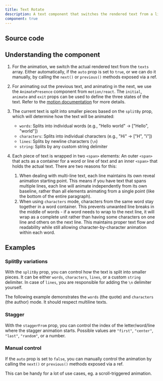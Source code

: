 ```yaml
---
title: Text Rotate
description: A text component that switches the rendered text from a list.
component: true
---
```


<ComponentPreview name="text-rotate-demo" />

## Source code

<ComponentSource name="text-rotate" />

## Understanding the component

1. For the animation, we switch the actual rendered text from the `texts` array. Either automatically, if the `auto` prop is set to `true`, or we can do it manually, by calling the `next()` or `previous()` methods exposed via a ref.

2. For animating out the previous text, and animating in the next, we use the `AnimatePresence` component from `motion/react`. The `initial`, `animate` and `exit` props can be used to define the three states of the text. Refer to the [motion documentation](https://motion.dev/docs/react/docs/react-animate-presence) for more details.

3. The current text is split into smaller pieces based on the `splitBy` prop, which will determine how the text will be animated:

   - `words`: Splits into individual words (e.g., "Hello world" → ["Hello", "world"])
   - `characters`: Splits into individual characters (e.g., "Hi" → ["H", "i"])
   - `lines`: Splits by newline characters (`\n`)
   - `string`: Splits by any custom string delimiter

4. Each piece of text is wrapped in two `<span>` elements: An outer `<span>` that acts as a container for a word or line of text and an inner `<span>` that holds the actual text. There are two reasons for this:

    1. When dealing with multi-line text, each line maintains its own reveal animation starting point. This means if you have text that spans multiple lines, each line will animate independently from its own baseline, rather than all elements animating from a single point (like the bottom of the entire paragraph).
    2. When using `characters` mode, characters from the same word stay together in a word container. This prevents unwanted line breaks in the middle of words - if a word needs to wrap to the next line, it will wrap as a complete unit rather than having some characters on one line and others on the next line. This maintains proper text flow and readability while still allowing character-by-character animation within each word.


## Examples

### SplitBy variations

With the `splitBy` prop, you can control how the text is split into smaller pieces. It can be either `words`, `characters`, `lines`, or a custom `string` delimiter. In case of `lines`, you are responsible for adding the `\n` delimiter yourself.

The following example demonstrates the `words` (the quote) and `characters` (the author) mode. It should respect multiline texts.

<ComponentPreview name="text-rotate-multiline-demo" />

### Stagger

With the `staggerFrom` prop, you can control the index of the letter/word/line where the stagger animation starts. Possible values are `"first"`, `"center"`, `"last"`, `"random"`, or a number.

<ComponentPreview name="text-rotate-stagger-demo" />

### Manual control

If the `auto` prop is set to `false`, you can manually control the animation by calling the `next()` or `previous()` methods exposed via a ref.

<ComponentPreview name="text-rotate-step-demo" />

This can be handy for a lot of use cases, eg. a scroll-triggered animation.

<ComponentPreview name="text-rotate-scroll-step-demo" />

